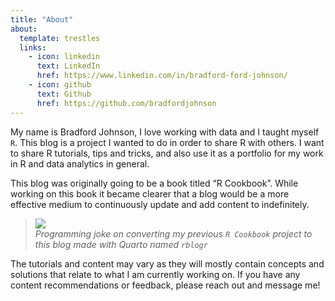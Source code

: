 ```yaml
---
title: "About"
about:
  template: trestles
  links:
    - icon: linkedin
      text: LinkedIn
      href: https://www.linkedin.com/in/bradford-ford-johnson/
    - icon: github
      text: Github
      href: https://github.com/bradfordjohnson
---
```


My name is Bradford Johnson, I love working with data and I taught myself `R`. This blog is a project I wanted to do in order to share R with others. I want to share R tutorials, tips and tricks, and also use it as a portfolio for my work in R and data analytics in general.

This blog was originally going to be a book titled "R Cookbook". While working on this book it became clearer that a blog would be a more effective medium to continuously update and add content to indefinitely.

> ![](rblogr.png)\
> *Programming joke on converting my previous `R Cookbook` project to this blog made with Quarto named `rblogr`*

The tutorials and content may vary as they will mostly contain concepts and solutions that relate to what I am currently working on. If you have any content recommendations or feedback, please reach out and message me!
